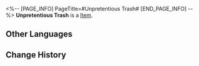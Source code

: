 <%-- [PAGE_INFO]
PageTitle=#Unpretentious Trash#
[END_PAGE_INFO] --%>
{{Item Infobox
|title       = Unpretentious Trash
|id          = 140390
|image       = Item Unpretentious Trash.png
|type        = 
|invCategory = Missions
|rarity      = 3
|effect      = 
|description = A trash bag filled with celestial jade tiles. Celestial jade tiles possess differing levels of rarity, and the sorting can be seen from the colors of the trash bags.
}}
{{Description|1=''"Enjoy responsibly, spend wisely."''}}
'''Unpretentious Trash''' is a [[Item]].

==Other Languages==
{{Other Languages
|en   = Unpretentious Trash
|zhs  = 朴实无华的垃圾
|zht  = 樸實無華的垃圾
|ja   = 素朴なゴミ
|ko   = 수수한 쓰레기
|es   = Basura sin pretensiones
|fr   = Poubelle sans prétention
|ru   = Простенький мусор
|th   = ขยะที่เรียบง่ายไม่หรูหรา
|vi   = Rác Bình Dị
|de   = Belangloser Müll
|id   = Sampah Sederhana
|pt   = Lixo Despretensioso
}}

==Change History==
{{Change History|2.0}}